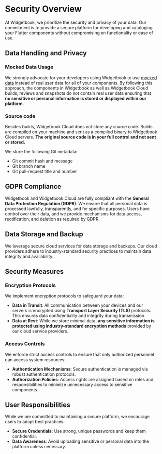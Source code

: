 # Security Overview

At Widgetbook, we prioritize the security and privacy of your data. Our commitment is to provide a secure platform for developing and cataloging your Flutter components without compromising on functionality or ease of use.

## Data Handling and Privacy

### Mocked Data Usage

We strongly advocate for your developers using Widgetbook to use [mocked data](/guides/mocking) instead of real user data for all of your components.
By following this approach, the components in Widgetbook as well as Widgetbook Cloud builds, reviews and snapshots do not contain real user data ensuring that **no sensitive or personal information is stored or displayed within our platform**.

### Source code

Besides builds, Widgetbook Cloud does not store any source code. 
Builds are compiled on your machine and sent as a compiled binary to Widgetbook Cloud servers. 
**The original source code is in your full control and not sent or stored.**

We store the following Git metadata:
- Git commit hash and message
- Git branch name
- Git pull-request title and number

## GDPR Compliance

Widgetbook and Widgetbook Cloud are fully compliant with the **General Data Protection Regulation (GDPR)**. 
We ensure that all personal data is processed lawfully, transparently, and for specific purposes. 
Users have control over their data, and we provide mechanisms for data access, rectification, and deletion as required by GDPR.

## Data Storage and Backup

We leverage secure cloud services for data storage and backups. Our cloud providers adhere to industry-standard security practices to maintain data integrity and availability.

## Security Measures

### Encryption Protocols

We implement encryption protocols to safeguard your data:

- **Data in Transit**: All communication between your devices and our servers is encrypted using **Transport Layer Security (TLS)** protocols. This ensures data confidentiality and integrity during transmission.
- **Data at Rest**: While we store minimal data, **any sensitive information is protected using industry-standard encryption methods** provided by our cloud service providers.

### Access Controls

We enforce strict access controls to ensure that only authorized personnel can access system resources:

- **Authentication Mechanisms**: Secure authentication is managed via robust authentication protocols.
- **Authorization Policies**: Access rights are assigned based on roles and responsibilities to minimize unnecessary access to sensitive components.

## User Responsibilities

While we are committed to maintaining a secure platform, we encourage users to adopt best practices:

- **Secure Credentials**: Use strong, unique passwords and keep them confidential.
- **Data Awareness**: Avoid uploading sensitive or personal data into the platform unless necessary.
